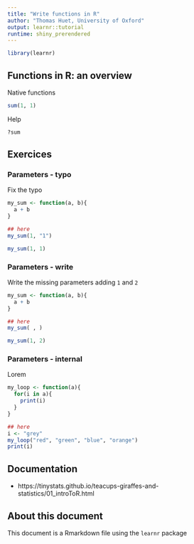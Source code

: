 ```yaml
---
title: "Write functions in R"
author: "Thomas Huet, University of Oxford"
output: learnr::tutorial
runtime: shiny_prerendered
---
```


```r
library(learnr)
```

## Functions in R: an overview

Native functions

```r
sum(1, 1)
```

Help

```r
?sum
```

## Exercices

### Parameters - typo

Fix the typo

```r
my_sum <- function(a, b){
  a + b
}

## here
my_sum(1, "1")
```

```r
my_sum(1, 1)
```

### Parameters - write

Write the missing parameters adding `1` and `2`

```r
my_sum <- function(a, b){
  a + b
}

## here
my_sum( , )
```

```r
my_sum(1, 2)
```

### Parameters - internal

Lorem

```r
my_loop <- function(a){
  for(i in a){
    print(i)
  }
}

## here
i <- "grey"
my_loop("red", "green", "blue", "orange")
print(i)
```


## Documentation

- https://tinystats.github.io/teacups-giraffes-and-statistics/01_introToR.html

## About this document

This document is a Rmarkdown file using the `learnr` package
